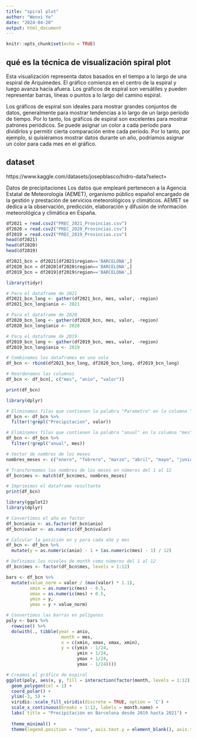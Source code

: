---
title: "spiral plot"
author: "Wenxi Ye"
date: "2024-04-20"
output: html_document
---

```{r setup, include=FALSE}
knitr::opts_chunk$set(echo = TRUE)
```

## qué es la técnica de visualización spiral plot

Esta visualización representa datos basados en el tiempo a lo largo de una espiral de Arquímedes. El gráfico comienza en el centro de la espiral y luego avanza hacia afuera. Los gráficos de espiral son versátiles y pueden representar barras, líneas o puntos a lo largo del camino espiral.

Los gráficos de espiral son ideales para mostrar grandes conjuntos de datos, generalmente para mostrar tendencias a lo largo de un largo período de tiempo. Por lo tanto, los gráficos de espiral son excelentes para mostrar patrones periódicos. Se puede asignar un color a cada período para dividirlos y permitir cierta comparación entre cada período. Por lo tanto, por ejemplo, si quisiéramos mostrar datos durante un año, podríamos asignar un color para cada mes en el gráfico.

## dataset

https://www.kaggle.com/datasets/josepblasco/hidro-data?select=

Datos de precipitaciones Los datos que emplearé pertenecen a la Agencia Estatal de Meteorología (AEMET), organismo público español encargado de la gestión y prestación de servicios meteorológicos y climáticos. AEMET se dedica a la observación, predicción, elaboración y difusión de información meteorológica y climática en España.

```{r cars}
df2021 = read.csv2("PREC_2021_Provincias.csv")
df2020 = read.csv2("PREC_2020_Provincias.csv")
df2019 = read.csv2("PREC_2019_Provincias.csv")
head(df2021)
head(df2020)
head(df2019)
```
```{r}
df2021_bcn = df2021[df2021$region=='BARCELONA',]
df2020_bcn = df2020[df2020$region=='BARCELONA',]
df2019_bcn = df2019[df2019$region=='BARCELONA',]

library(tidyr)

# Para el dataframe de 2021
df2021_bcn_long <- gather(df2021_bcn, mes, valor, -region)
df2021_bcn_long$anio <- 2021

# Para el dataframe de 2020
df2020_bcn_long <- gather(df2020_bcn, mes, valor, -region)
df2020_bcn_long$anio <- 2020

# Para el dataframe de 2019
df2019_bcn_long <- gather(df2019_bcn, mes, valor, -region)
df2019_bcn_long$anio <- 2019

# Combinamos los dataframes en uno solo
df_bcn <- rbind(df2021_bcn_long, df2020_bcn_long, df2019_bcn_long)

# Reordenamos las columnas
df_bcn <- df_bcn[, c("mes", "anio", "valor")]

print(df_bcn)
```

```{r}
library(dplyr)

# Eliminamos filas que contienen la palabra "Parametro" en la columna "mes"
df_bcn <- df_bcn %>%
  filter(!grepl("Precipitacion", valor))

# Eliminamos filas que contienen la palabra "anual" en la columna "mes"
df_bcn <- df_bcn %>%
  filter(!grepl("anual", mes))

# Vector de nombres de los meses
nombres_meses <- c("enero", "febrero", "marzo", "abril", "mayo", "junio", "julio", "agosto", "septiembre", "octubre", "noviembre", "diciembre")

# Transformamos los nombres de los meses en números del 1 al 12
df_bcn$mes <- match(df_bcn$mes, nombres_meses)

# Imprimimos el dataframe resultante
print(df_bcn)
```

```{r}
library(ggplot2)
library(dplyr)

# Convertimos el año en factor
df_bcn$anio <- as.factor(df_bcn$anio)
df_bcn$valor <- as.numeric(df_bcn$valor)

# Calcular la posición en y para cada año y mes
df_bcn <- df_bcn %>%
  mutate(y = as.numeric(anio) - 1 + (as.numeric(mes) - 1) / 12)

# Definimos los niveles de month como números del 1 al 12
df_bcn$mes <- factor(df_bcn$mes, levels = 1:12)

bars <- df_bcn %>% 
  mutate(value_norm = valor / (max(valor) * 1.1),
         xmin = as.numeric(mes) - 0.5,
         xmax = as.numeric(mes) + 0.5,
         ymin = y,
         ymax = y + value_norm)

# Convertimos las barras en polígonos
poly <- bars %>% 
  rowwise() %>% 
  do(with(., tibble(year = anio,
                     month = mes,
                     x = c(xmin, xmax, xmax, xmin),
                     y = c(ymin - 1/24, 
                           ymin + 1/24, 
                           ymax + 1/24, 
                           ymax - 1/24))))

# Creamos el gráfico de espiral
ggplot(poly, aes(x, y, fill = interaction(factor(month, levels = 1:12), year))) + 
  geom_polygon(col = 1) +
  coord_polar() +
  ylim(-3, 5) + 
  viridis::scale_fill_viridis(discrete = TRUE, option = 'C') +
  scale_x_continuous(breaks = 1:12, labels = month.name) +  
  labs( title = "Precipitación en Barcelona desde 2019 hasta 2021") + 
  
  theme_minimal() + 
  theme(legend.position = "none", axis.text.y = element_blank(), axis.title = element_blank())  

```


